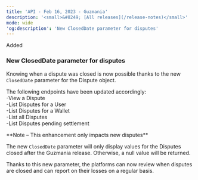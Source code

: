 ```yaml
---
title: 'API - Feb 16, 2023 - Guzmania'  
description: '<small>&#8249; [All releases](/release-notes)</small>'  
mode: wide  
'og:description': 'New ClosedDate parameter for disputes'  
---
```

  
  <div class="pill pill-green rn-pill">Added</div> 
  
### New ClosedDate parameter for disputes  

Knowing when a dispute was closed is now possible thanks to the new `ClosedDate` parameter for the Dispute object.  

The following endpoints have been updated accordingly:  
-View a Dispute  
-List Disputes for a User  
-List Disputes for a Wallet  
-List all Disputes  
-List Disputes pending settlement  

<Note>  
**Note – This enhancement only impacts new disputes** 
  
The new `ClosedDate` parameter will only display values for the Disputes closed after the Guzmania release. Otherwise, a null value will be returned.  
</Note>  

Thanks to this new parameter, the platforms can now review when disputes are closed and can report on their losses on a regular basis.